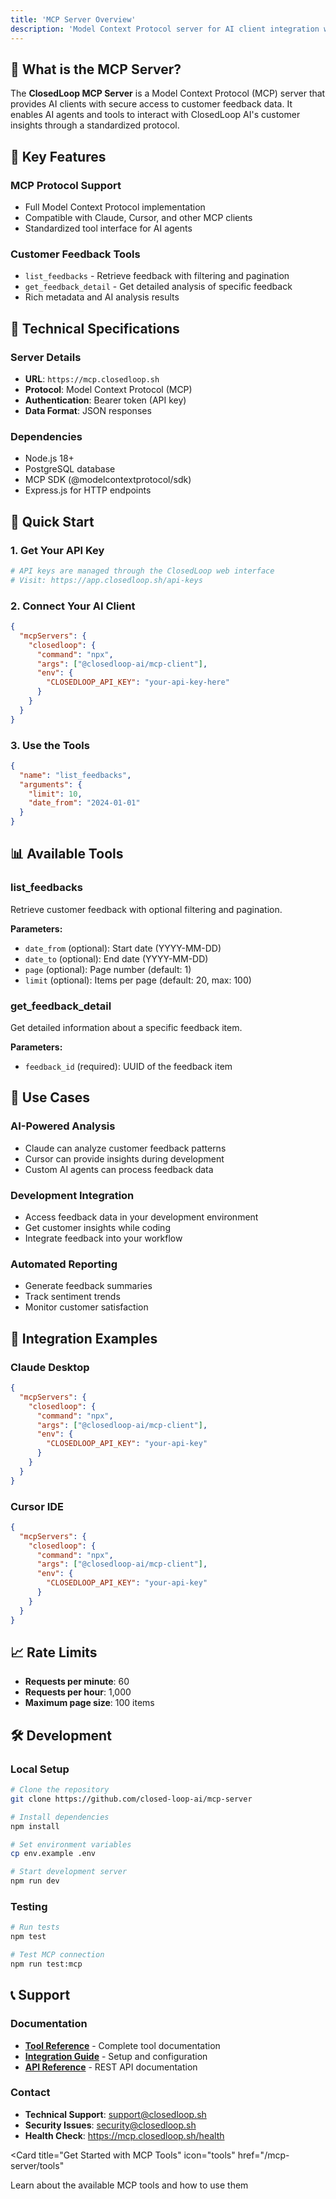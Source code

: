 ```yaml
---
title: 'MCP Server Overview'
description: 'Model Context Protocol server for AI client integration with ClosedLoop AI'
---
```


## 🤖 What is the MCP Server?

The **ClosedLoop MCP Server** is a Model Context Protocol (MCP) server that provides AI clients with secure access to customer feedback data. It enables AI agents and tools to interact with ClosedLoop AI's customer insights through a standardized protocol.

## 🎯 Key Features

### **MCP Protocol Support**
- Full Model Context Protocol implementation
- Compatible with Claude, Cursor, and other MCP clients
- Standardized tool interface for AI agents

### **Customer Feedback Tools**
- `list_feedbacks` - Retrieve feedback with filtering and pagination
- `get_feedback_detail` - Get detailed analysis of specific feedback
- Rich metadata and AI analysis results

## 🔧 Technical Specifications

### **Server Details**
- **URL**: `https://mcp.closedloop.sh`
- **Protocol**: Model Context Protocol (MCP)
- **Authentication**: Bearer token (API key)
- **Data Format**: JSON responses

### **Dependencies**
- Node.js 18+
- PostgreSQL database
- MCP SDK (@modelcontextprotocol/sdk)
- Express.js for HTTP endpoints

## 🚀 Quick Start

### 1. Get Your API Key
```bash
# API keys are managed through the ClosedLoop web interface
# Visit: https://app.closedloop.sh/api-keys
```

### 2. Connect Your AI Client
```json
{
  "mcpServers": {
    "closedloop": {
      "command": "npx",
      "args": ["@closedloop-ai/mcp-client"],
      "env": {
        "CLOSEDLOOP_API_KEY": "your-api-key-here"
      }
    }
  }
}
```

### 3. Use the Tools
```json
{
  "name": "list_feedbacks",
  "arguments": {
    "limit": 10,
    "date_from": "2024-01-01"
  }
}
```

## 📊 Available Tools

### **list_feedbacks**
Retrieve customer feedback with optional filtering and pagination.

**Parameters:**
- `date_from` (optional): Start date (YYYY-MM-DD)
- `date_to` (optional): End date (YYYY-MM-DD)
- `page` (optional): Page number (default: 1)
- `limit` (optional): Items per page (default: 20, max: 100)

### **get_feedback_detail**
Get detailed information about a specific feedback item.

**Parameters:**
- `feedback_id` (required): UUID of the feedback item

## 🎯 Use Cases

### **AI-Powered Analysis**
- Claude can analyze customer feedback patterns
- Cursor can provide insights during development
- Custom AI agents can process feedback data

### **Development Integration**
- Access feedback data in your development environment
- Get customer insights while coding
- Integrate feedback into your workflow

### **Automated Reporting**
- Generate feedback summaries
- Track sentiment trends
- Monitor customer satisfaction

## 🔗 Integration Examples

### **Claude Desktop**
```json
{
  "mcpServers": {
    "closedloop": {
      "command": "npx",
      "args": ["@closedloop-ai/mcp-client"],
      "env": {
        "CLOSEDLOOP_API_KEY": "your-api-key"
      }
    }
  }
}
```

### **Cursor IDE**
```json
{
  "mcpServers": {
    "closedloop": {
      "command": "npx", 
      "args": ["@closedloop-ai/mcp-client"],
      "env": {
        "CLOSEDLOOP_API_KEY": "your-api-key"
      }
    }
  }
}
```

## 📈 Rate Limits

- **Requests per minute**: 60
- **Requests per hour**: 1,000
- **Maximum page size**: 100 items

## 🛠️ Development

### **Local Setup**
```bash
# Clone the repository
git clone https://github.com/closed-loop-ai/mcp-server

# Install dependencies
npm install

# Set environment variables
cp env.example .env

# Start development server
npm run dev
```

### **Testing**
```bash
# Run tests
npm test

# Test MCP connection
npm run test:mcp
```

## 📞 Support

### **Documentation**
- **[Tool Reference](/mcp-server/tools)** - Complete tool documentation
- **[Integration Guide](/mcp-server/integration)** - Setup and configuration
- **[API Reference](/api-reference)** - REST API documentation

### **Contact**
- **Technical Support**: support@closedloop.sh
- **Security Issues**: security@closedloop.sh
- **Health Check**: https://mcp.closedloop.sh/health

<Card
  title="Get Started with MCP Tools"
  icon="tools"
  href="/mcp-server/tools"
>
  Learn about the available MCP tools and how to use them
</Card>
